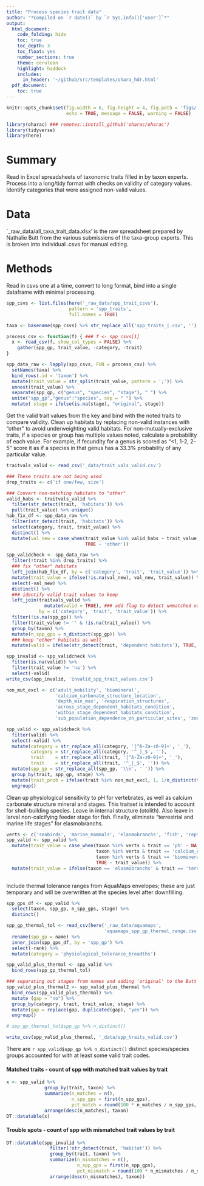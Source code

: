 ```yaml
---
title: "Process species trait data"
author: "*Compiled on `r date()` by `r Sys.info()['user']`*"
output: 
  html_document:
    code_folding: hide
    toc: true
    toc_depth: 3
    toc_float: yes
    number_sections: true
    theme: cerulean
    highlight: haddock
    includes: 
      in_header: '~/github/src/templates/ohara_hdr.html'
  pdf_document:
    toc: true
---
```


``` r

knitr::opts_chunk$set(fig.width = 6, fig.height = 4, fig.path = 'figs/',
                      echo = TRUE, message = FALSE, warning = FALSE)

library(oharac) ### remotes::install_github('oharac/oharac')
library(tidyverse)
library(here)

```

# Summary

Read in Excel spreadsheets of taxonomic traits filled in by taxon experts.  Process into a long/tidy format with checks on validity of category values.  Identify categories that were assigned non-valid values.

# Data

`_raw_data/all_taxa_trait_data.xlsx' is the raw spreadsheet prepared by Nathalie Butt from the various submissions of the taxa-group experts.  This is broken into individual .csvs for manual editing.

# Methods

Read in csvs one at a time, convert to long format, bind into a single dataframe with minimal processing.

``` r

spp_csvs <- list.files(here('_raw_data/spp_trait_csvs'), 
                       pattern = 'spp_traits',
                       full.names = TRUE)

taxa <- basename(spp_csvs) %>% str_replace_all('spp_traits_|.csv', '')

process_csv <- function(f) { ### f <- spp_csvs[1]
  x <- read_csv(f, show_col_types = FALSE) %>%
    gather(spp_gp, trait_value, -category, -trait)
}

spp_data_raw <- lapply(spp_csvs, FUN = process_csv) %>%
  setNames(taxa) %>%
  bind_rows(.id = 'taxon') %>%
  mutate(trait_value = str_split(trait_value, pattern = ';')) %>%
  unnest(trait_value) %>%
  separate(spp_gp, c("genus", "species", "stage"), " ") %>%
  unite("spp_gp","genus":"species", sep = " ") %>%
  mutate( stage = ifelse(is.na(stage), "original", stage))

```

Get the valid trait values from the key and bind with the noted traits to compare validity.  Clean up habitats by replacing non-valid instances with "other" to avoid underweighting valid habitats.  For non-mutually-exclusive traits, if a species or group has multiple values noted, calculate a probability of each value.  For example, if fecundity for a genus is scored as "<1, 1-2, 2-5" score it as if a species in that genus has a 33.3% probability of any particular value.

``` r

traitvals_valid <- read_csv('_data/trait_vals_valid.csv')

### These traits are not being used
drop_traits <- c('if one/few, size')

### Convert non-matching habitats to "other"
valid_habs <- traitvals_valid %>%
  filter(str_detect(trait, 'habitats')) %>%
  pull(trait_value) %>% unique()
hab_fix_df <- spp_data_raw %>%
  filter(str_detect(trait, 'habitats')) %>%
  select(category, trait, trait_value) %>%
  distinct() %>%
  mutate(val_new = case_when(trait_value %in% valid_habs ~ trait_value,
                             TRUE ~ 'other'))

spp_validcheck <- spp_data_raw %>%
  filter(!trait %in% drop_traits) %>%
  ### fix "other" habitats
  left_join(hab_fix_df, by = c('category', 'trait', 'trait_value')) %>%
  mutate(trait_value = ifelse(!is.na(val_new), val_new, trait_value)) %>%
  select(-val_new) %>%
  distinct() %>%
  ### identify valid trait values to keep
  left_join(traitvals_valid %>% 
              mutate(valid = TRUE), ### add flag to detect unmatched values
            by = c('category', 'trait', 'trait_value')) %>%
  filter(!is.na(spp_gp)) %>%
  filter(trait_value != '' & !is.na(trait_value)) %>%
  group_by(taxon) %>%
  mutate(n_spp_gps = n_distinct(spp_gp)) %>%
  ### keep "other" habitats as well
  mutate(valid = ifelse(str_detect(trait, 'dependent habitats'), TRUE, valid))

spp_invalid <- spp_validcheck %>%
  filter(is.na(valid)) %>%
  filter(trait_value != 'na') %>%
  select(-valid)
write_csv(spp_invalid, 'invalid_spp_trait_values.csv')

non_mut_excl <- c('adult_mobility', 'biomineral', 
                  'calcium_carbonate_structure_location', 
                  'depth_min_max', 'respiration_structures', 
                  'across_stage_dependent_habitats_condition', 
                  'within_stage_dependent_habitats_condition', 
                  'sub_population_dependence_on_particular_sites', 'zone')

spp_valid <- spp_validcheck %>%
  filter(valid) %>%
  select(-valid) %>%
  mutate(category = str_replace_all(category, '[^A-Za-z0-9]+', '_'),
         category = str_replace_all(category, '^_|_$', ''),
         trait    = str_replace_all(trait, '[^A-Za-z0-9]+', '_'),
         trait    = str_replace_all(trait, '^_|_$', '')) %>%
  mutate(spp_gp = str_replace_all(spp_gp, '\\n', ' ')) %>%
  group_by(trait, spp_gp, stage) %>%
  mutate(trait_prob = ifelse(trait %in% non_mut_excl, 1, 1/n_distinct(trait_value))) %>%
  ungroup()
```

Clean up physiological sensitivity to pH for vertebrates, as well as calcium carbonate structure mineral and stages. This traitset is intended to account for shell-building species. Leave in internal structure (otolith).  Also leave in larval non-calcifying feeder stage for fish.  Finally, eliminate "terrestrial and marine life stages" for elasmobranchs.

```r
verts <- c('seabirds', 'marine_mammals', 'elasmobranchs', 'fish', 'reptiles')
spp_valid <- spp_valid %>%
  mutate(trait_value = case_when(taxon %in% verts & trait == 'ph' ~ NA_character_,
                                 taxon %in% verts & trait == 'calcium_carbonate_structure_stages' ~ NA_character_,
                                 taxon %in% verts & trait == 'biomineral' ~ NA_character_,
                                 TRUE ~ trait_value)) %>%
  mutate(trait_value = ifelse(taxon == 'elasmobranchs' & trait == 'terrestrial_and_marine_life_stages', 'no', trait_value))
  
```

Include thermal tolerance ranges from AquaMaps envelopes; these are just temporary and will be overwritten at the species level after downfilling.
```r
spp_gps_df <- spp_valid %>%
  select(taxon, spp_gp, n_spp_gps, stage) %>%
  distinct()

spp_gp_thermal_tol <- read_csv(here('_raw_data/aquamaps', 
                                    'aquamaps_spp_gp_thermal_range.csv')) %>%
  rename(spp_gp = name) %>%
  inner_join(spp_gps_df, by = 'spp_gp') %>%
  select(-rank) %>%
  mutate(category = 'physiological_tolerance_breadths')

spp_valid_plus_thermal <- spp_valid %>%
  bind_rows(spp_gp_thermal_tol)

### separating out stages from names and adding 'original' to the Butt et al turtle. Finally duplicating the rows and identifying which ones will be gapfilled in the following markdowns.
spp_valid_plus_thermal2 <- spp_valid_plus_thermal %>% 
  bind_rows(spp_valid_plus_thermal) %>%
  mutate (gap = "no") %>%
  group_by(category, trait, trait_value, stage) %>%
  mutate(gap = replace(gap, duplicated(gap), "yes")) %>% 
  ungroup()

# spp_gp_thermal_tol$spp_gp %>% n_distinct()

write_csv(spp_valid_plus_thermal, '_data/spp_traits_valid.csv')
```



There are `r spp_valid$spp_gp %>% n_distinct()` distinct species/species groups accounted for with at least some valid trait codes.

#### Matched traits - count of spp with matched trait values by trait

``` r
x <- spp_valid %>% 
              group_by(trait, taxon) %>% 
              summarize(n_matches = n(),
                        n_spp_gps = first(n_spp_gps),
                        pct_match = round(100 * n_matches / n_spp_gps, 1)) %>% 
              arrange(desc(n_matches), taxon)
DT::datatable(x)
```


#### Trouble spots - count of spp with mismatched trait values by trait

``` r

DT::datatable(spp_invalid %>% 
                filter(!str_detect(trait, 'habitat')) %>%
                group_by(trait, taxon) %>% 
                summarize(n_mismatches = n(),
                          n_spp_gps = first(n_spp_gps),
                          pct_mismatch = round(100 * n_mismatches / n_spp_gps, 1)) %>% 
                arrange(desc(n_mismatches), taxon))
```

